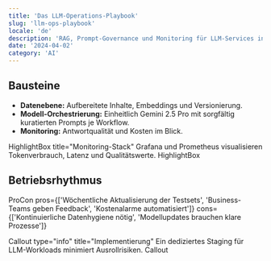 ```yaml
---
title: 'Das LLM-Operations-Playbook'
slug: 'llm-ops-playbook'
locale: 'de'
description: 'RAG, Prompt-Governance und Monitoring für LLM-Services in Produktion.'
date: '2024-04-02'
category: 'AI'
---
```


## Bausteine

- **Datenebene:** Aufbereitete Inhalte, Embeddings und Versionierung.
- **Modell-Orchestrierung:** Einheitlich Gemini 2.5 Pro mit sorgfältig kuratierten Prompts je Workflow.
- **Monitoring:** Antwortqualität und Kosten im Blick.

HighlightBox title="Monitoring-Stack"
Grafana und Prometheus visualisieren Tokenverbrauch, Latenz und Qualitätswerte.
HighlightBox

## Betriebsrhythmus

ProCon pros={['Wöchentliche Aktualisierung der Testsets', 'Business-Teams geben Feedback', 'Kostenalarme automatisiert']} cons={['Kontinuierliche Datenhygiene nötig', 'Modellupdates brauchen klare Prozesse']}

Callout type="info" title="Implementierung"
Ein dediziertes Staging für LLM-Workloads minimiert Ausrollrisiken.
Callout
